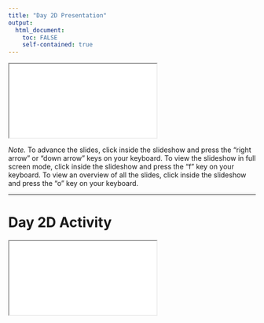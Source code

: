 ```yaml
---
title: "Day 2D Presentation"
output: 
  html_document:
    toc: FALSE
    self-contained: true
---
```


<iframe class="slide-deck" src="slides/slides_2d.html" title="Day 2D Presentation"></iframe>

*Note.* To advance the slides, click inside the slideshow and press the "right arrow" or "down arrow" keys on your keyboard. To view the slideshow in full screen mode, click inside the slideshow and press the "f" key on your keyboard. To view an overview of all the slides, click inside the slideshow and press the "o" key on your keyboard.

---

# Day 2D Activity

<iframe class="slide-deck" src="activities/activity_2d.html" title="Day 2D Activity"></iframe>
